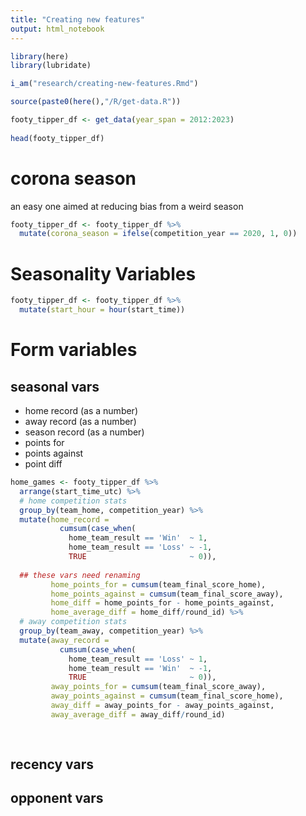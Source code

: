 ```yaml
---
title: "Creating new features"
output: html_notebook
---
```


```r
library(here)
library(lubridate)

i_am("research/creating-new-features.Rmd")

source(paste0(here(),"/R/get-data.R"))

footy_tipper_df <- get_data(year_span = 2012:2023) 
 
head(footy_tipper_df)
```
# corona season

an easy one aimed at reducing bias from a weird season

```r
footy_tipper_df <- footy_tipper_df %>%
  mutate(corona_season = ifelse(competition_year == 2020, 1, 0))
```

# Seasonality Variables

```r
footy_tipper_df <- footy_tipper_df %>%
  mutate(start_hour = hour(start_time))
```

# Form variables

## seasonal vars
* home record (as a number)
* away record (as a number)
* season record (as a number)
* points for
* points against
* point diff

```r
home_games <- footy_tipper_df %>%
  arrange(start_time_utc) %>%
  # home competition stats
  group_by(team_home, competition_year) %>%
  mutate(home_record = 
           cumsum(case_when(
             home_team_result == 'Win'  ~ 1, 
             home_team_result == 'Loss' ~ -1,
             TRUE                       ~ 0)),
         
  ## these vars need renaming
         home_points_for = cumsum(team_final_score_home),
         home_points_against = cumsum(team_final_score_away),
         home_diff = home_points_for - home_points_against,
         home_average_diff = home_diff/round_id) %>%
  # away competition stats
  group_by(team_away, competition_year) %>%
  mutate(away_record = 
           cumsum(case_when(
             home_team_result == 'Loss' ~ 1, 
             home_team_result == 'Win'  ~ -1,
             TRUE                       ~ 0)),
         away_points_for = cumsum(team_final_score_away),
         away_points_against = cumsum(team_final_score_home),
         away_diff = away_points_for - away_points_against,
         away_average_diff = away_diff/round_id)
  
  
```

## recency vars


## opponent vars








































